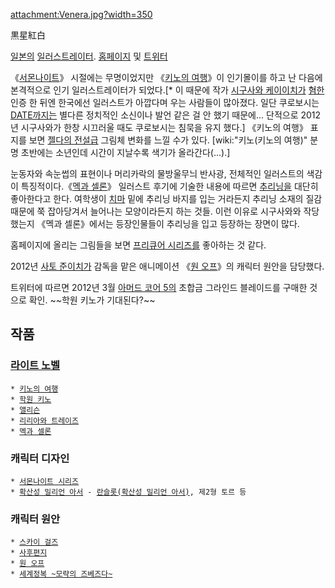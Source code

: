 attachment:Venera.jpg?width=350

黒星紅白

[[일본]]의 [[일러스트레이터]]. [http://kuroboshi.blog34.fc2.com/ 홈페이지] 및 [http://twitter.com/kuroboshi 트위터]

《[[서몬나이트]]》 시절에는 무명이었지만 《[[키노의 여행]]》이 인기몰이를 하고 난 다음에 본격적으로 인기 일러스트레이터가 되었다.[* 이 때문에 작가 [[시구사와 케이이치]]가 [[혐한]] 인증 한 뒤엔 한국에선 일러스트가 아깝다며 우는 사람들이 많아졌다. 일단 쿠로보시는 [[DATE]]까지는 별다른 정치적인 소신이나 발언 같은 걸 안 했기 때문에... 단적으로 2012년 시구사와가 한창 시끄러울 때도 쿠로보시는 침묵을 유지 했다.] 《키노의 여행》 표지를 보면 [[링크(닌텐도)|젤다의 전설]]급 그림체 변화를 느낄 수가 있다. [wiki:"키노(키노의 여행)" 분명 초반에는 소년인데 시간이 지날수록 색기가 올라간다(...).]

눈동자와 속눈썹의 표현이나 머리카락의 물방울무늬 반사광, 전체적인 일러스트의 색감이 특징적이다.《[[멕과 셀론]]》 일러스트 후기에 기술한 내용에 따르면 [[추리닝]]을 대단히 좋아한다고 한다. 여학생이 [[치마]] 밑에 추리닝 바지를 입는 거라든지 추리닝 소재의 질감 때문에 쭉 잡아당겨서 늘어나는 모양이라든지 하는 것들. 이런 이유로 시구사와와 작당했는지 《멕과 셀론》에서는 등장인물들이 추리닝을 입고 등장하는 장면이 많다.

홈페이지에 올리는 그림들을 보면 [[프리큐어 시리즈]]를 좋아하는 것 같다.

2012년 [[사토 준이치]]가 감독을 맡은 애니메이션 《[[원 오프]]》의 캐릭터 원안을 담당했다.

트위터에 따르면 2012년 3월 [[아머드 코어 5]]의 초합금 그라인드 블레이드를 구매한 것으로 확인. ~~학원 키노가 기대된다?~~

== 작품 ==
=== [[라이트 노벨]] ===
 * [[키노의 여행]]
 * [[학원 키노]]
 * [[앨리슨]]
 * [[리리아와 트레이즈]]
 * [[멕과 셀론]]

=== 캐릭터 디자인 ===
 * [[서몬나이트 시리즈]]
 * [[확산성 밀리언 아서]] - [[란슬롯(확산성 밀리언 아서)]], 제2형 토르 등

=== 캐릭터 원안 ===
 * [[스카이 걸즈]]
 * [[사후편지]]
 * [[원 오프]]
 * [[세계정복 ~모략의 즈베즈다~]]
